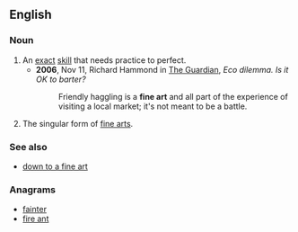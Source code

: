==English==

===Noun===
{{en-noun}}

# An [[exact]] [[skill]] that needs practice to perfect.
#* '''2006''', Nov 11, Richard Hammond in [[w:The Guardian|The Guardian]], ''Eco dilemma. Is it OK to barter?''
#*: Friendly haggling is a '''fine art''' and all part of the experience of visiting a local market; it's not meant to be a battle.
# The singular form of [[fine arts]].

===See also===
* [[down to a fine art]]

===Anagrams===
* [[fainter#English|fainter]]
* [[fire ant#English|fire ant]]